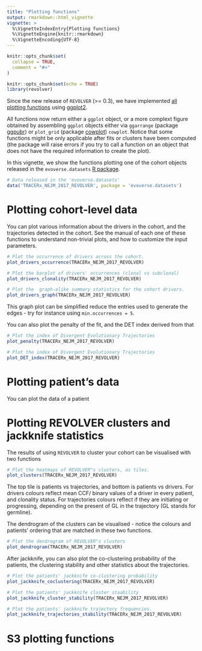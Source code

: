 ```yaml
---
title: "Plotting functions"
output: rmarkdown::html_vignette
vignette: >
  %\VignetteIndexEntry{Plotting functions}
  %\VignetteEngine{knitr::rmarkdown}
  %\VignetteEncoding{UTF-8}
---
```


```r
knitr::opts_chunk$set(
  collapse = TRUE,
  comment = "#>"
)
```

```r
knitr::opts_chunk$set(echo = TRUE)
library(revolver)
```

Since the new release of `REVOLVER` (>= 0.3), we have implemented [all plotting functions](https://caravagn.github.io/revolver/reference/index.html)  using  [ggplot2](https://ggplot2.tidyverse.org/).

All functions now return either a `ggplot` object, or a more complext figure obtained by assembling `ggplot` objects either via `ggarrange` (package [ggpubr](https://cran.r-project.org/web/packages/ggpubr/index.html)) or `plot_grid` (package [cowplot](https://cran.r-project.org/web/packages/cowplot/)) `cowplot`. Notice that some functions might be only applicable after fits or clusters have been computed (the package will raise errors if you try to call a function on an object that does not have the required information to create the plot). 



In this vignette, we show the functions plotting  one of the cohort objects released in the `evoverse.datasets` [R package](https://github.com/caravagn/evoverse.datasets).
```r
# Data released in the 'evoverse.datasets'
data('TRACERx_NEJM_2017_REVOLVER', package = 'evoverse.datasets')
```

# Plotting cohort-level data

You can plot various information about the drivers in the cohort, and the trajectories detected in the cohort. See the manual of each one of these functions to understand non-trivial plots, and how to customize the input parameters.

```r
# Plot the occurrence of drivers across the cohort.
plot_drivers_occurrence(TRACERx_NEJM_2017_REVOLVER)
```


```r
# Plot the barplot of drivers' occurrences (clonal vs subclonal)
plot_drivers_clonality(TRACERx_NEJM_2017_REVOLVER) 
```

```r
# Plot the  graph-alike summary statistics for the cohort drivers.
plot_drivers_graph(TRACERx_NEJM_2017_REVOLVER)
```

This graph plot can be simplified reduce the entries used to generate the edges - try for instance using `min.occurrences = 5`.

You can also plot the penalty of the fit, and the DET index derived from that

```r
# Plot the index of Divergent Evolutionary Trajectories
plot_penalty(TRACERx_NEJM_2017_REVOLVER)
```


```r
# Plot the index of Divergent Evolutionary Trajectories
plot_DET_index(TRACERx_NEJM_2017_REVOLVER)
```


# Plotting patient's data

You can plot the data of a patient


# Plotting REVOLVER clusters and jackknife statistics

The results of using `REVOLVER` to cluster your cohort can be visualised with two functions

```r
# Plot the heatmaps of REVOLVER"s clusters, as tiles.
plot_clusters(TRACERx_NEJM_2017_REVOLVER)
```

The top tile is patients vs trajectories, and bottom is patients vs drivers. For drivers colours reflect mean CCF/ binary values of a driver in every patient, and clonality status. For trajectories colours reflect if they are initiating or progressing, depending on the present of GL in the trajectory (GL stands for germline). 

The dendrogram of the clusters can be visualised - notice the colours and patients' ordering that are matched in these two functions.
```r
# Plot the dendrogram of REVOLVER"s clusters
plot_dendrogram(TRACERx_NEJM_2017_REVOLVER)
```

After jackknife, you can also plot the co-clustering probability of the patients, the clustering stability and other statistics about the trajectories.

```r
# Plot the patients' jackknife co-clustering probability
plot_jackknife_coclustering(TRACERx_NEJM_2017_REVOLVER)
```

```r
# Plot the patients' jackknife cluster staability
plot_jackknife_cluster_stability(TRACERx_NEJM_2017_REVOLVER)
```

```r
# Plot the patients' jackknife trajectory frequencies.
plot_jackknife_trajectories_stability(TRACERx_NEJM_2017_REVOLVER)
```

 


# S3 plotting functions
